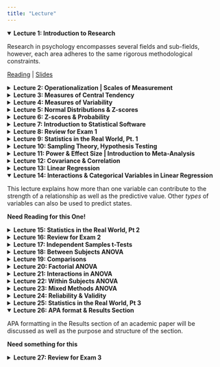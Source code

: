```yaml
---
title: "Lecture"
---
```


<details open>

Research in psychology encompasses several fields and sub-fields, however, each area adheres to the same rigorous methodological constraints.

<summary>**Lecture 1: Introduction to Research**</summary>

</details>

[Reading](https://www.crumplab.com/statistics/01-Science_Data.html#a-brief-introduction-to-research-design) \| [Slides](lec1.qmd)

<details>

This lecture explains the concept of operationalization, or how we selectively define certain attributes or concepts. We will also discuss the different scales of measurements; nominal, ordinal, interval, and ratio

<summary>**Lecture 2: Operationalization \| Scales of Measurement**</summary>

[Reading](https://www.crumplab.com/statistics/01-Science_Data.html#introduction-to-psychological-measurement) \| [Slides](lec2.qmd)

</details>

<details>

This lecture introduces the concept of Central Tendency and some statistical tools we use to measure these such as Mean, Median, Mode, and Range.

<summary>**Lecture 3: Measures of Central Tendency**</summary>

[Reading](https://www.crumplab.com/statistics/02-Describing_Data.html#important-ideas-distribution-central-tendency-and-variance) | [Slides](lec3.qmd)

</details>

<details>

In this lecture, we will discuss how 'real' data is often unwieldy and will vary–it is the magnitude of *how* much the data varies that determines our statistical decisions. We will be introduced to the statistical concepts of variance and standard deviation.

<summary>**Lecture 4: Measures of Variability**</summary>

[Reading](https://www.crumplab.com/statistics/02-Describing_Data.html#measures-of-variation-differentness) | [Slides](lec4.qmd)

</details>

<details>

<summary>**Lecture 5: Normal Distributions & Z-scores**</summary>

[Reading](https://www.crumplab.com/statistics/04-SamplesPopulations.html#the-normal-distribution) | [Slides](lec5.qmd)

</details>

<details>

This lecture introduces the concept of standardization using z-scores and probability to determine the likelihood of some data decisions.

<summary>**Lecture 6: Z-scores & Probability**</summary>

[Reading: Z-Scores](https://www.crumplab.com/statistics/04-SamplesPopulations.html#z-scores) \| [Reading: Probability](https://www.crumplab.com/statistics/04-SamplesPopulations.html#how-are-probability-and-statistics-different) | [Slides](lec6.qmd)

</details>

<details>

This lecture introduces SPSS, Excel, and R for statistical analysis and visualization.

<summary>**Lecture 7: Introduction to Statistical Software**</summary>

</details>

<details>

This lecture is reserved for review of Exam 1.

<summary>**Lecture 8: Review for Exam 1**</summary>

</details>

<details>

<summary>**Lecture 9: Statistics in the Real World, Pt. 1**</summary>

</details>

<details>

This lecture discusses the notion of sampling and how we draw portions from the unknown population to test hypotheses and make generalizations (when possible) about larger groups.

<summary>**Lecture 10: Sampling Theory, Hypothesis Testing**</summary>

[Reading](https://www.crumplab.com/statistics/04-SamplesPopulations.html#samples-populations-and-sampling)

</details>

<details>

The statistical concepts of Power and Effect Size will be discussed as well as seeing a crucial step in the research cycle, Meta-Analysis which analyzes the analyses of past papers.

<summary>**Lecture 11: Power & Effect Size \| Introduction to Meta-Analysis**</summary>

[Reading](https://www.crumplab.com/statistics/12-Thinking.html#power)

</details>

<details>

This lecture discusses the how two or more variables change in accordance with the other as well as how we define the strength, and direction of a relationship between measured variables.

<summary>**Lecture 12: Covariance & Correlation**</summary>

[Reading](https://www.crumplab.com/statistics/03-Correlation.html)

</details>

<details>

This lecture discusses the statistical framework of Linear Regression which can be used to create predictive models and inferences about what *might* occur given a certain set of information or variables.

<summary>**Lecture 13: Linear Regression**</summary>

[Reading](https://www.crumplab.com/statistics/03-Correlation.html#regression-a-mini-intro)

</details>

<details open>

This lecture explains how more than one variable can contribute to the strength of a relationship as well as the predictive value. Other *types* of variables can also be used to predict states.

<summary>**Lecture 14: Interactions & Categorical Variables in Linear Regression**</summary>

**Need Reading for this One!**

</details>

<details>

<summary>**Lecture 15: Statistics in the Real World, Pt 2**</summary>

</details>

<details>

This lecture is reserved for a review of Exam 2

<summary>**Lecture 16: Review for Exam 2**</summary>

</details>

<details>

The independent samples t-test is used to test for differences between two samples that come from independent sources.

<summary>**Lecture 17: Independent Samples t-Tests**</summary>

[Reading](https://www.crumplab.com/statistics/06-ttests.html#independent-samples-t-test-the-return-of-the-t-test)

</details>

<details>

The Between Subjects ANOVA is used when an Independent Variable has more than three levels and each level is composed of unique respondents.

<summary>**Lecture 18: Between Subjects ANOVA**</summary>

[Reading](https://www.crumplab.com/statistics/07-ANOVA.html)

</details>

<details>

When interpreting the results of an ANOVA, you can use comparisons to test how the effects differ between each of the 3+ conditions.

<summary>**Lecture 19: Comparisons**</summary>

</details>

<details>

A Factorial ANOVA has 2 or more Independent Variables which leads you with possible Main Effects for each Independent Variable as well as an interaction effect *between* each independent Variable.

<summary>**Lecture 20: Factorial ANOVA**</summary>

[Reading](https://www.crumplab.com/statistics/09-FactorialANOVA.html)

</details>

<details>

Factorial ANOVA's have the possibility for an interaction where the effect of a manipulation is *especially* powerful in the presence of a certain level of a secondary independent variable *or* the effect *depends* on a certain level of a secondary independent variable.

<summary>**Lecture 21: Interactions in ANOVA**</summary>

[Reading](https://www.crumplab.com/statistics/10-MixedANOVA.html#interpreting-main-effects-and-interactions)

</details>

<details>

A Within-Subjects ANOVA uses the same participants in each level of an independent variable.

<summary>**Lecture 22: Within Subjects ANOVA**</summary>

[Reading](https://www.crumplab.com/statistics/08-RMANOVA.html)

</details>

<details>

Mixed Method ANOVA's can have a variety of Between and Within Factors that contribute to the research design. Some respondents are exposed to one type of level within an independent variable, however, *all* participants are exposed to one or more conditions of a secondary independent variable.

<summary>**Lecture 23: Mixed Methods ANOVA**</summary>

[Reading](https://www.crumplab.com/statistics/10-MixedANOVA.html#mixed-designs)

</details>

<details>

Reliability and Validity are statistical concepts that establish criteria for independent and dependent variables as well as classifications for internal strength of a certain measure or test.

<summary>**Lecture 24: Reliability & Validity**</summary>

[Reading](https://www.crumplab.com/statistics/01-Science_Data.html#assessing-the-reliability-of-a-measurement)

</details>

<details>

<summary>**Lecture 25: Statistics in the Real World, Pt 3**</summary>

</details>

<details open>

APA formatting in the Results section of an academic paper will be discussed as well as the purpose and structure of the section.

<summary>**Lecture 26: APA format & Results Section**</summary>

**Need something for this**

</details>

<details>

This lecture will be reserved for review of Exam 3.

<summary>**Lecture 27: Review for Exam 3**</summary>

</details>
